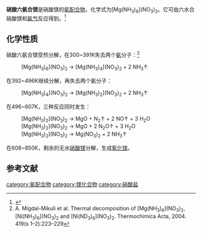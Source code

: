 {{chembox
| Verifiedfields = 
| Watchedfields = 
| verifiedrevid = 
| Name = 硝酸六氨合镁
| ImageFile = Mg(NH3)6(NO3)2.png
| ImageSize = 
| ImageName = 
| IUPACName = 
| OtherNames = 硝酸六氨合镁(II)
|Section1={{Chembox Identifiers
| CASNo_Ref = {{Cascite|correct|CAS}}
| CASNo = 24349-24-4
| UNII_Ref = 
| UNII = 
| EINECS = 
| PubChem = 
| InChI = 
| SMILES = 
  }}
|Section3={{Chembox Properties
| Formula = [Mg(NH<sub>3</sub>)<sub>6</sub>](NO<sub>3</sub>)<sub>2</sub> 
| MolarMass = 250.505
| Appearance = 
| Solubility = 
| MeltingPt = 
| MeltingPt_notes = 
| Density = 
  }}
}}
'''硝酸六氨合镁'''是硝酸镁的[[氨|氨]][[配合物|配合物]]，化学式为[Mg(NH<sub>3</sub>)<sub>6</sub>](NO<sub>3</sub>)<sub>2</sub>。它可由六水合硝酸镁和[[氨气|氨气]]反应得到。<ref>{{cite journal|journal=Physica B+C|volume=122|issue=3|language=en|date=1983-11|pages=315–320|doi=10.1016/0378-4363(83)90058-X|url=https://linkinghub.elsevier.com/retrieve/pii/037843638390058X|title=Calometry, proton magnetic resonance and quasielastic neutron scattering studies of [Mg(NH3)6] (NO3)2|accessdate=2020-05-29|author=J.A. Janik, J.M. Janik, A. Migdał-Mikuli, E. Mikuli, M. Rachwalska, T. Stanek, K. Otnes, B.O. Fimland, I. Svare|archive-date=2018-06-26|archive-url=https://web.archive.org/web/20180626203740/https://linkinghub.elsevier.com/retrieve/pii/037843638390058X|dead-url=no}}</ref>

==化学性质==
硝酸六氨合镁受热分解，在300~391K失去两个[[氨|氨]]分子：<ref>A. Migdal-Mikuli et al. Thermal decomposition of [Mg(NH<sub>3</sub>)<sub>6</sub>](NO<sub>3</sub>)<sub>2</sub>, [Ni(NH<sub>3</sub>)<sub>6</sub>](NO<sub>3</sub>)<sub>2</sub> and [Ni(ND<sub>3</sub>)<sub>6</sub>](NO<sub>3</sub>)<sub>2</sub>. Thermochimica Acta, 2004. 419(s 1–2):223–229</ref>
: [Mg(NH<sub>3</sub>)<sub>6</sub>](NO<sub>3</sub>)<sub>2</sub> → [Mg(NH<sub>3</sub>)<sub>4</sub>](NO<sub>3</sub>)<sub>2</sub> + 2 NH<sub>3</sub>↑
在392~496K继续分解，再失去两个氨分子：
: [Mg(NH<sub>3</sub>)<sub>4</sub>](NO<sub>3</sub>)<sub>2</sub> → [Mg(NH<sub>3</sub>)<sub>2</sub>](NO<sub>3</sub>)<sub>2</sub> + 2 NH<sub>3</sub>↑
在496~607K，三种反应同时发生：
: [Mg(NH<sub>3</sub>)<sub>2</sub>](NO<sub>3</sub>)<sub>2</sub> → MgO + N<sub>2</sub>↑ + 2 NO↑ + 3 H<sub>2</sub>O
: [Mg(NH<sub>3</sub>)<sub>2</sub>](NO<sub>3</sub>)<sub>2</sub> → MgO + 2 N<sub>2</sub>O↑ + 3 H<sub>2</sub>O
: [Mg(NH<sub>3</sub>)<sub>2</sub>](NO<sub>3</sub>)<sub>2</sub> → Mg(NO<sub>3</sub>)<sub>2</sub> + 2 NH<sub>3</sub>↑
在608~850K，剩余的无水[[硝酸镁|硝酸镁]]分解，生成[[氧化镁|氧化镁]]。
==参考文献==
{{reflist}}
{{硝酸盐}}
[[category:氨配合物|category:氨配合物]]
[[category:镁化合物|category:镁化合物]]
[[category:硝酸盐|category:硝酸盐]]